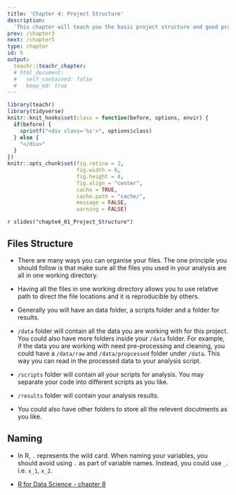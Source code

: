 ```yaml
---
title: 'Chapter 4: Project Structure'
description:
  'This chapter will teach you the basic project structure and good practice of project management in R.'
prev: /chapter3
next: /chapter5
type: chapter
id: 5
output:
  teachr::teachr_chapter:
  # html_document:
  #   self_contained: false
  #   keep_md: true
---
```


```r
library(teachr)
library(tidyverse)
knitr::knit_hooks$set(class = function(before, options, envir) {
  if(before) {
    sprintf("<div class='%s'>", options$class)
  } else {
    "</div>"
  }
})
knitr::opts_chunk$set(fig.retina = 2,
                      fig.width = 6, 
                      fig.height = 4,
                      fig.align = "center",
                      cache = TRUE,
                      cache.path = "cache/",
                      message = FALSE,
                      warning = FALSE)
```


<exercise id="1" title="Getting start with an R project" type="slides">

`r slides("chapte4_01_Project_Structure")`

</exercise>

<exercise id="2" title="Files Structure and Naming">

## Files Structure 

* There are many ways you can organise your files. The one principle you should follow is that make sure all the files you used in your analysis are all in one working directory. 

* Having all the files in one working directory allows you to use relative path to direct the file locations and it is reproducible by others. 

* Generally you will have an data folder, a scripts folder and a folder for results. 

* `/data` folder will contain all the data you are working with for this project. You could also have more folders inside your `/data` folder. For example, if the data you are working with need pre-processing and cleaning, you could have a `/data/raw` and `/data/propcessed` folder under `/data`. This way you can read in the processed data to your analysis script. 

* `/scripts` folder will contain all your scripts for analysis. You may separate your code into different scripts as you like.

* `/results` folder will contain your analysis results. 

* You could also have other folders to store all the relevent docutments as you like. 

## Naming 

* In R, `.` represents the wild card. When naming your variables, you should avoid using `.` as part of variable names. Instead, you could use `_`. i.e. `x_1`, `x_2`.


</exercise>

<exercise id="3" title="Additional Sources">

* [R for Data Science - chapter 8](https://r4ds.had.co.nz)


</exercise>
